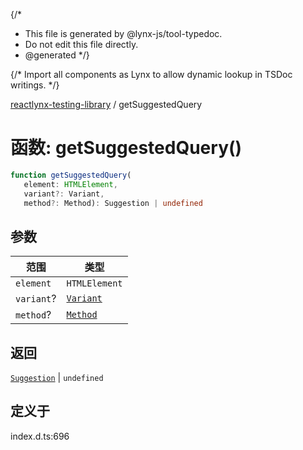 {/*
* This file is generated by @lynx-js/tool-typedoc.
* Do not edit this file directly.
* @generated
*/}

{/* Import all components as Lynx to allow dynamic lookup in TSDoc writings. */}


[reactlynx-testing-library](/api/reactlynx-testing-library/index.mdx) / getSuggestedQuery

# 函数: getSuggestedQuery()

```ts
function getSuggestedQuery(
   element: HTMLElement, 
   variant?: Variant, 
   method?: Method): Suggestion | undefined
```

## 参数

| 范围 | 类型 |
| ------ | ------ |
| `element` | `HTMLElement` |
| `variant`? | [`Variant`](/api/reactlynx-testing-library/TypeAlias.Variant.mdx) |
| `method`? | [`Method`](/api/reactlynx-testing-library/TypeAlias.Method.mdx) |

## 返回

[`Suggestion`](/api/reactlynx-testing-library/Interface.Suggestion.mdx) \| `undefined`

## 定义于

index.d.ts:696
